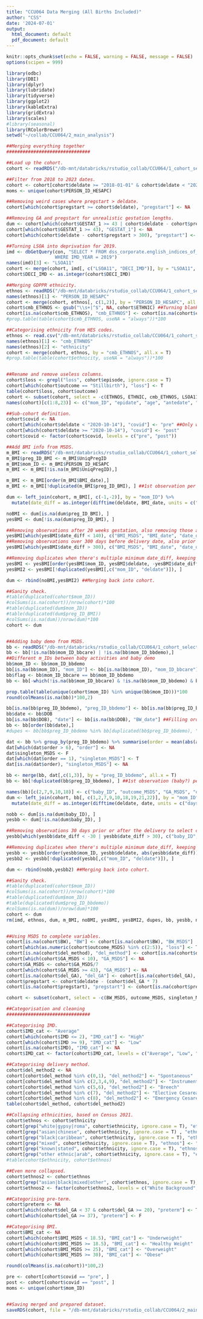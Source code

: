 ---
title: "CCU064 Data Merging (All Births Included)"
author: "CSS"
date: '2024-07-01'
output:
  html_document: default
  pdf_document: default
---
<style>
body {
text-align: justify}
</style>

```{r input, include = F, eval = T}
knitr::opts_chunk$set(echo = FALSE, warning = FALSE, message = FALSE)
options(scipen = 999)

library(odbc)
library(DBI)
library(dplyr)
library(lubridate)
library(tidyverse)
library(ggplot2)
library(kableExtra)
library(gridExtra)
library(scales)
#library(seasonal)
library(RColorBrewer)
setwd("~/collab/CCU064/2_main_analysis")

##Merging everything together
###############################

##Load up the cohort.
cohort <- readRDS("/db-mnt/databricks/rstudio_collab/CCU064/1_cohort_selection/cohort_DB2.Rds")

##Filter from 2018 to 2023 dates.
cohort <- cohort[cohort$deldate >= "2018-01-01" & cohort$deldate < "2023-01-01", ]
moms <- unique(cohort$PERSON_ID_HESAPC)

##Removing weird cases where pregstart > deldate.
cohort[which(cohort$pregstart >= cohort$deldate), "pregstart"] <- NA

##Removing GA and pregstart for unrealistic gestation lengths.
dum <- cohort[which(cohort$GESTAT_1 >= 43 | cohort$deldate - cohort$pregstart > 300), ]
cohort[which(cohort$GESTAT_1 >= 43), "GESTAT_1"] <- NA
cohort[which(cohort$deldate - cohort$pregstart > 300), "pregstart"] <- NA

##Turning LSOA into deprivation for 2019.
imd <- dbGetQuery(con, "SELECT * FROM dss_corporate.english_indices_of_dep_v02
                  WHERE IMD_YEAR = 2019")
names(imd)[3] <- "LSOA11"
cohort <- merge(cohort, imd[, c("LSOA11", "DECI_IMD")], by = "LSOA11", all.x = T)
cohort$DECI_IMD <- as.integer(cohort$DECI_IMD)

##Merging GDPPR ethnicity.
ethnos <- readRDS("/db-mnt/databricks/rstudio_collab/CCU064/1_cohort_selection/gdppr_ethno.Rds") ##50% empty, not good.
names(ethnos)[1] <- "PERSON_ID_HESAPC"
cohort <- merge(cohort, ethnos[, c(1,2)], by = "PERSON_ID_HESAPC", all.x = T)
cohort$cmb_ETHNOS <- gsub("\\s+|^$", NA, cohort$ETHNIC) ##Turning blank spaces into NA.
cohort[is.na(cohort$cmb_ETHNOS), "cmb_ETHNOS"] <- cohort[is.na(cohort$cmb_ETHNOS), "ETHNOS"] ##Using GDPPR when available.
#prop.table(table(cohort$cmb_ETHNOS, useNA = "always"))*100

##Categorising ethnicity from HES codes.
ethnos <- read.csv("/db-mnt/databricks/rstudio_collab/CCU064/1_cohort_selection/SDE_ethnicity_codes.txt", header = F)
names(ethnos)[1] <- "cmb_ETHNOS"
names(ethnos)[2] <- "ethnicity"
cohort <- merge(cohort, ethnos, by = "cmb_ETHNOS", all.x = T)
#prop.table(table(cohort$ethnicity, useNA = "always"))*100


##Rename and remove useless columns.
cohort$loss <- grepl("loss", cohort$episode, ignore.case = T)
cohort[which(cohort$outcome == "Stillbirth"), "loss"] <- T
table(cohort$loss, cohort$outcome)
cohort <- subset(cohort, select = -c(ETHNOS, ETHNIC, cmb_ETHNOS, LSOA11, episode, singleton))
names(cohort)[c(1:8,23)] <- c("mom_ID", "epidate", "age", "antedate", "del_GA", "sex", "BW", "del_method", "IMD")

##Sub-cohort definition.
cohort$covid <- NA
cohort[which(cohort$deldate < "2020-10-14"), "covid"] <- "pre" ##Only women delivering after mid October would have been screened for GDM at antenatal appointment.
cohort[which(cohort$deldate >= "2020-10-14"), "covid"] <- "post"
cohort$covid <- factor(cohort$covid, levels = c("pre", "post"))

##Add BMI info from MSDS.
m_BMI <- readRDS("/db-mnt/databricks/rstudio_collab/CCU064/1_cohort_selection/BMI_MSDS.Rds")
m_BMI$preg_ID_BMI <- m_BMI$UniqPregID
m_BMI$mom_ID <- m_BMI$PERSON_ID_HESAPC
m_BMI <- m_BMI[!is.na(m_BMI$UniqPregID),]

m_BMI <- m_BMI[order(m_BMI$BMI_date),]
m_BMI <- m_BMI[!duplicated(m_BMI$preg_ID_BMI), ] ##1st observation per pregnancy

dum <- left_join(cohort, m_BMI[, c(-1,-2)], by = "mom_ID") %>%
  mutate(date_diff = as.integer(difftime(deldate, BMI_date, units = c("days")))) ##Merge with cohort.

noBMI <- dum[is.na(dum$preg_ID_BMI), ]
yesBMI <- dum[!is.na(dum$preg_ID_BMI), ]

##Removing observations after 20 weeks gestation, also removing those after delivery.
yesBMI[which(yesBMI$date_diff < 140), c("BMI_MSDS", "BMI_date", "date_diff")] <- c(NA, NA, NA)
##Removing observations over 300 days before delivery date, also prior delivery.
yesBMI[which(yesBMI$date_diff > 300), c("BMI_MSDS", "BMI_date", "date_diff")] <- c(NA, NA, NA)

##Removing duplicates when there's multiple minimum date_diff, keeping unique pregnancy.
yesBMI <- yesBMI[order(yesBMI$mom_ID, yesBMI$deldate, -yesBMI$date_diff), ]
yesBMI2 <- yesBMI[!duplicated(yesBMI[,c("mom_ID", "deldate")]), ]

dum <- rbind(noBMI,yesBMI2) ##Merging back into cohort.

##Sanity check.
#table(duplicated(cohort$mom_ID))
#colSums(is.na(cohort))/nrow(cohort)*100
#table(duplicated(dum$mom_ID))
#table(duplicated(dum$preg_ID_BMI))
#colSums(is.na(dum))/nrow(dum)*100
cohort <- dum


##Adding baby demo from MSDS.
bb <- readRDS("/db-mnt/databricks/rstudio_collab/CCU064/1_cohort_selection/baby_MSDS.Rds")
bb <- bb[!is.na(bb$mom_ID_bbcare) | !is.na(bb$mom_ID_bbdemo),]
##Different m_IDs between baby activities and baby demo
bb$mom_ID <- bb$mom_ID_bbdemo
bb[is.na(bb$mom_ID), "mom_ID"] <- bb[is.na(bb$mom_ID), "mom_ID_bbcare"] ##Filling mom IDs.
bb$flag <- bb$mom_ID_bbcare == bb$mom_ID_bbdemo
bb <- bb[-which(!is.na(bb$mom_ID_bbcare) & !is.na(bb$mom_ID_bbdemo) & bb$flag == F), ]

prop.table(table(unique(cohort$mom_ID) %in% unique(bb$mom_ID)))*100
round(colMeans(is.na(bb))*100,2)

bb[is.na(bb$preg_ID_bbdemo), "preg_ID_bbdemo"] <- bb[is.na(bb$preg_ID_bbdemo), "preg_ID_bbcare"] ##Filling preg IDs.
bb$date <- bb$DOB
bb[is.na(bb$DOB), "date"] <- bb[is.na(bb$DOB), "BW_date"] ##Filling ordering date.
bb <- bb[order(bb$date),]
#dupes <- bb[bb$preg_ID_bbdemo %in% bb[duplicated(bb$preg_ID_bbdemo), "preg_ID_bbdemo"],]

dat <- bb %>% group_by(preg_ID_bbdemo) %>% summarise(order = mean(abs(as.numeric(birthordermaternitysus)), na.rm = T)) ##Using birth order to identify multiple births.
dat[which(dat$order > 6), "order"] <- NA
dat$singleton_MSDS <- F
dat[which(dat$order == 1), "singleton_MSDS"] <- T
dat[is.na(dat$order), "singleton_MSDS"] <- NA

bb <- merge(bb, dat[,c(1,3)], by = "preg_ID_bbdemo", all.x = T)
bb <- bb[!duplicated(bb$preg_ID_bbdemo), ] ##1st observation (baby?) per pregnancy.

names(bb)[c(2,7,9,10,18)] <- c("baby_ID", "outcome_MSDS", "GA_MSDS", "del_method_MSDS", "BW_MSDS")
dum <- left_join(cohort, bb[, c(1,2,7,9,10,18,19,21,22)], by = "mom_ID") %>%
  mutate(date_diff = as.integer(difftime(deldate, date, units = c("days")))) ##Merge with cohort.

nobb <- dum[is.na(dum$baby_ID), ]
yesbb <- dum[!is.na(dum$baby_ID), ]

##Removing observations 30 days prior or after the delivery to select correct observation.
yesbb[which(yesbb$date_diff < -30 | yesbb$date_diff > 30), c("baby_ID", "outcome_MSDS", "GA_MSDS", "del_method_MSDS", "BW_MSDS", "singleton_MSDS", "date_diff")] <- c(NA, NA, NA, NA, NA, NA, NA)

##Removing duplicates when there's multiple minimum date_diff, keeping single baby/observation.
yesbb <- yesbb[order(yesbb$mom_ID, yesbb$deldate, abs(yesbb$date_diff)), ]
yesbb2 <- yesbb[!duplicated(yesbb[,c("mom_ID", "deldate")]), ]

dum <- rbind(nobb,yesbb2) ##Merging back into cohort.

##Sanity check.
#table(duplicated(cohort$mom_ID))
#colSums(is.na(cohort))/nrow(cohort)*100
#table(duplicated(dum$mom_ID))
#table(duplicated(dum$preg_ID_bbdemo))
#colSums(is.na(dum))/nrow(dum)*100
cohort <- dum
rm(imd, ethnos, dum, m_BMI, noBMI, yesBMI, yesBMI2, dupes, bb, yesbb, nobb, yesbb2, dat)


##Using MSDS to complete variables.
cohort[is.na(cohort$BW), "BW"] <- cohort[is.na(cohort$BW), "BW_MSDS"]
cohort[which(as.numeric(cohort$outcome_MSDS) %in% c(2:5)), "loss"] <- T
cohort[is.na(cohort$del_method), "del_method"] <- cohort[is.na(cohort$del_method), "del_method_MSDS"]
cohort[which(cohort$GA_MSDS < 10), "GA_MSDS"] <- NA
cohort$GA_MSDS <- cohort$GA_MSDS/7
cohort[which(cohort$GA_MSDS >= 43), "GA_MSDS"] <- NA
cohort[is.na(cohort$del_GA), "del_GA"] <- cohort[is.na(cohort$del_GA), "GA_MSDS"]
cohort$pregstart <- cohort$deldate - (cohort$del_GA * 7)
cohort[is.na(cohort$pregstart), "pregstart"] <- cohort[is.na(cohort$pregstart), "antedate"]

cohort <- subset(cohort, select = -c(BW_MSDS, outcome_MSDS, singleton_MSDS, del_method_MSDS, GA_MSDS, date, date_diff))

##Categorisation and cleaning
###############################

##Categorising IMD.
cohort$IMD_cat <- "Average"
cohort[which(cohort$IMD <= 2), "IMD_cat"] <- "High"
cohort[which(cohort$IMD >= 9), "IMD_cat"] <- "Low"
cohort[is.na(cohort$IMD), "IMD_cat"] <- NA
cohort$IMD_cat <- factor(cohort$IMD_cat, levels = c("Average", "Low", "High"))

##Categorising delivery method.
cohort$del_method2 <- NA
cohort[cohort$del_method %in% c(0,1), "del_method2"] <- "Spontaneous"
cohort[cohort$del_method %in% c(2,3,4,9), "del_method2"] <- "Instrumental"
cohort[cohort$del_method %in% c(5,6), "del_method2"] <- "Breech"
cohort[cohort$del_method %in% c(7), "del_method2"] <- "Elective Cesarean"
cohort[cohort$del_method %in% c(8), "del_method2"] <- "Emergency Cesarean"
table(cohort$del_method, cohort$del_method2)

##Collapsing ethnicities, based on Census 2021.
cohort$ethnos <- cohort$ethnicity
cohort[grep("white|gypsy|roma", cohort$ethnicity, ignore.case = T), "ethnos"] <- "White Background"
cohort[grep("asian|chinese", cohort$ethnicity, ignore.case = T) , "ethnos"] <- "Asian Background"
cohort[grep("black|caribbean", cohort$ethnicity, ignore.case = T), "ethnos"] <- "Black Background"
cohort[grep("mixed", cohort$ethnicity, ignore.case = T), "ethnos"] <- "Mixed Background"
cohort[grep("known|stated", cohort$ethnicity, ignore.case = T), "ethnos"] <- "Unavailable"
cohort[grep("other ethnic|arab", cohort$ethnicity, ignore.case = T), "ethnos"] <- "Other Background"
#table(cohort$ethnicity, cohort$ethnos)

##Even more collapsed.
cohort$ethnos2 <- cohort$ethnos
cohort[grep("asian|black|mixed|other", cohort$ethnos, ignore.case = T), "ethnos2"] <- "Non White Background"
cohort$ethnos2 <- factor(cohort$ethnos2, levels = c("White Background", "Non White Background", "Unavailable"))

##Categorising pre-term.
cohort$preterm <- NA
cohort[which(cohort$del_GA < 37 & cohort$del_GA >= 20), "preterm"] <- T
cohort[which(cohort$del_GA >= 37), "preterm"] <- F

##Categorising BMI.
cohort$BMI_cat <- NA
cohort[which(cohort$BMI_MSDS < 18.5), "BMI_cat"] <- "Underweight"
cohort[which(cohort$BMI_MSDS >= 18.5), "BMI_cat"] <- "Healthy Weight"
cohort[which(cohort$BMI_MSDS >= 25), "BMI_cat"] <- "Overweight"
cohort[which(cohort$BMI_MSDS >= 30), "BMI_cat"] <- "Obese"

round(colMeans(is.na(cohort))*100,2)

pre <- cohort[cohort$covid == "pre", ]
post <- cohort[cohort$covid == "post", ]
moms <- unique(cohort$mom_ID)


##Saving merged and prepared dataset.
saveRDS(cohort, file = "/db-mnt/databricks/rstudio_collab/CCU064/2_main_analysis/del_cohort.Rds")

```